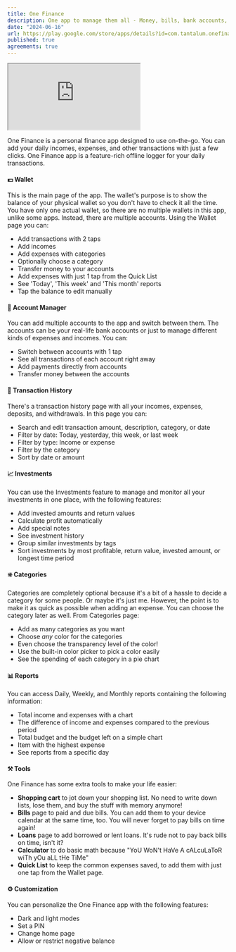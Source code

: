 ```yaml
---
title: One Finance
description: One app to manage them all - Money, bills, bank accounts, loans, investments
date: "2024-06-16"
url: https://play.google.com/store/apps/details?id=com.tantalum.onefinance
published: true
agreements: true
---
```


<div className="relative" style={{ paddingBottom: '56.25%', height: 0 }}>
    <iframe
        src="https://www.youtube.com/embed/OBNU9j298kQ"
        allow="accelerometer; autoplay; clipboard-write; encrypted-media; gyroscope; picture-in-picture; fullscreen"
        className="absolute top-0 left-0 w-full h-full border-0"
    ></iframe>
</div>


One Finance is a personal finance app designed to use on-the-go. You can add your daily incomes, expenses, and other transactions with just a few clicks. One Finance app is a feature-rich offline logger for your daily transactions.

#### 💵 Wallet
This is the main page of the app. The wallet's purpose is to show the balance of your physical wallet so you don't have to check it all the time. You have only one actual wallet, so there are no multiple wallets in this app, unlike some apps. Instead, there are multiple accounts. Using the Wallet page you can:
- Add transactions with 2 taps
- Add incomes
- Add expenses with categories
- Optionally choose a category
- Transfer money to your accounts
- Add expenses with just 1 tap from the Quick List
- See 'Today', 'This week' and 'This month' reports
- Tap the balance to edit manually

#### 🏦 Account Manager
You can add multiple accounts to the app and switch between them. The accounts can be your real-life bank accounts or just to manage different kinds of expenses and incomes. You can:
- Switch between accounts with 1 tap
- See all transactions of each account right away
- Add payments directly from accounts
- Transfer money between the accounts

#### 📃 Transaction History
There's a transaction history page with all your incomes, expenses, deposits, and withdrawals. In this page you can:
- Search and edit transaction amount, description, category, or date
- Filter by date: Today, yesterday, this week, or last week
- Filter by type: Income or expense
- Filter by the category
- Sort by date or amount

#### 📈 Investments
You can use the Investments feature to manage and monitor all your investments in one place, with the following features:
- Add invested amounts and return values
- Calculate profit automatically
- Add special notes
- See investment history
- Group similar investments by tags
- Sort investments by most profitable, return value, invested amount, or longest time period

#### ❇️ Categories
Categories are completely optional because it's a bit of a hassle to decide a category for some people. Or maybe it's just me. However, the point is to make it as quick as possible when adding an expense. You can choose the category later as well. From Categories page:
- Add as many categories as you want
- Choose _any_ color for the categories
- Even choose the transparency level of the color!
- Use the built-in color picker to pick a color easily
- See the spending of each category in a pie chart

#### 📊 Reports
You can access Daily, Weekly, and Monthly reports containing the following information:
- Total income and expenses with a chart
- The difference of income and expenses compared to the previous period
- Total budget and the budget left on a simple chart
- Item with the highest expense
- See reports from a specific day

#### ⚒️ Tools
One Finance has some extra tools to make your life easier:
- **Shopping cart** to jot down your shopping list. No need to write down lists, lose them, and buy the stuff with memory anymore!
- **Bills** page to paid and due bills. You can add them to your device calendar at the same time, too. You will never forget to pay bills on time again!
- **Loans** page to add borrowed or lent loans. It's rude not to pay back bills on time, isn't it?
- **Calculator** to do basic math because "YoU WoN't HaVe A cALcuLaToR wiTh yOu aLL tHe TiMe"
- **Quick List** to keep the common expenses saved, to add them with just one tap from the Wallet page.

#### ⚙️ Customization
You can personalize the One Finance app with the following features:
- Dark and light modes
- Set a PIN
- Change home page
- Allow or restrict negative balance

